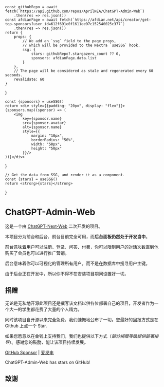 
    const githubRepo = await fetch(`https://api.github.com/repos/AprilNEA/ChatGPT-Admin-Web`)
        .then(res => res.json())
    const afdianPage = await fetch(`https://afdian.net/api/creator/get-top-sponsors?user_id=612f691e0f1611ee97c152540025c377`)
        .then(res => res.json())
    return {
        props: {
            // We add an `ssg` field to the page props,
            // which will be provided to the Nextra `useSSG` hook.
            ssg: {
                stars: githubRepo?.stargazers_count ?? 0,
                sponsors: afdianPage.data.list
            }
        },
        // The page will be considered as stale and regenerated every 60 seconds.
        revalidate: 60
    }
}

    const {sponsors} = useSSG()
    return <div style={{padding: "20px", display: "flex"}}>{sponsors.map((sponsor) => (
        <img
            key={sponsor.name}
            src={sponsor.avatar}
            alt={sponsor.name}
            style={{
                margin: "10px",
                borderRadius: "50%",
                width: "50px",
                height: "50px"
            }}/>
    ))}</div>
}

    // Get the data from SSG, and render it as a component.
    const {stars} = useSSG()
    return <strong>{stars}</strong>
}



# ChatGPT-Admin-Web

这是一个由 [ChatGPT-Next-Web](https://github.com/Yidadaa/ChatGPT-Next-Web) 二次开发的项目。

本项目分为前台和后台，前台目前完全可用，而**后台面板仍然处于开发当中**。

前台意味着用户可以注册、登录、问答、付费，你可以限制用户的对话次数直到他购买了会员也可以进行推广营销。

后台意味着你可以可视化的管理所有用户，而不是在数据库中搜寻用户主键。

由于后台正在开发中，所以你不得不在安装项目期间设置好一切。

## 捐赠

无论是无私地开源此项目还是撰写该文档以供各位部署自己的项目，开发者作为一个大一的学生都花费了大量的个人精力。

同时该项目自开源以来完全免费，我们慷慨地公布了一切，您最好的回报方式是在 Github 上点一个 Star.

如果您愿意以在金钱上支持我们，我们也提供以下方式（*部分捐赠等级提供部署指导*）。感谢您的鼓励，能让该项目持续发展。

[GitHub Sponsor](https://github.com/sponsors/AprilNEA) | [爱发电](https://afdian.net/a/aprilnea)

ChatGPT-Admin-Web has <Stars /> stars on GitHub!

## 致谢

<Sponsors/>

